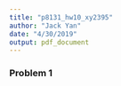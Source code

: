 ```yaml
---
title: "p8131_hw10_xy2395"
author: "Jack Yan"
date: "4/30/2019"
output: pdf_document
---
```



### Problem 1
